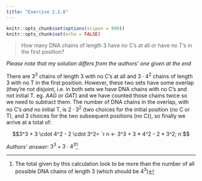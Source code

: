 ```yaml
---
title: "Exercise 2.2.8"
---
```


```r
knitr::opts_chunk$set(options(scipen = 999))
knitr::opts_chunk$set(echo = FALSE)
```

> How many DNA chains of length 3 have no C's at all or have no T's in the first position?

*Please note that my solution differs from the authors' one given at the end*

There are $3^3$ chains of length 3 with no C's at all and $3 \cdot 4^2$ chains of length 3 with no T in the first position. However, these two sets have some overlap (they're not disjoint, i.e. in both sets we have DNA chains with no C's and not initial T. eg. $AAG$ or $GAT$) and we have counted those chains twice so we need to subtract them. The number of DNA chains in the overlap, with no C's *and* no initial T, is $2 \cdot 3^2$ (two choices for the initial position (no C or T), and 3 choices for the two subsequent positions (no C)), so finally we arrive at a total of:

$$3^3 + 3 \cdot 4^2 - 2 \cdot 3^2= `r n <- 3^3 + 3 * 4^2 - 2 * 3^2; n`$$

*Authors' answer*: $3^3 + 3 \cdot 4^3$[^1]

[^1]: The total given by this calculation look to be more than the number of all possible DNA chains of length 3 (which should be $4^3$)